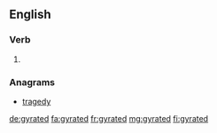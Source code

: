 ==English==

===Verb===
{{head|en|verb form}}

# {{en-past of|gyrate}}

===Anagrams===
* [[tragedy#English|tragedy]]

[[de:gyrated]]
[[fa:gyrated]]
[[fr:gyrated]]
[[mg:gyrated]]
[[fi:gyrated]]